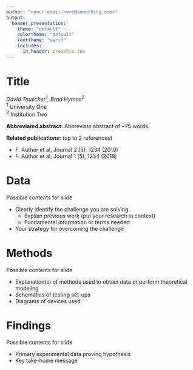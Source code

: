 ```yaml
---
author: "<your-email-here@something.com>"
output: 
  beamer_presentation:
    theme: "default"
    colortheme: "default"
    fonttheme: "serif"
    includes:
      in_header: preamble.tex
---
```


# Title

_David Teuscher^1^, Brad Hymas^2^_  
\footnotesize ^1^ University One  
\footnotesize ^2^ Institution Two
  
**Abbreviated abstract:** Abbreviate abstract of ~75 words.  
  
**Related publications:** (up to 2 references)

* F. Author et al, Journal 2 (5), 1234 (2019)  
* F. Author et al, Journal 1 (5), 1234 (2018)  

# Data 

Possible contents for slide  

+ Clearly identify the challenge you are solving  
	* Explain previous work (put your research in context)  
	* Fundamental information or terms needed  
+ Your strategy for overcoming the challenge

# Methods

Possible contents for slide  

* Explanation(s) of methods used to obtain data or perform theoretical modeling  
* Schematics of testing set-ups  
* Diagrams of devices used  

# Findings

Possible contents for slide  

* Primary experimental data proving hypothesis
* Key take-home message
